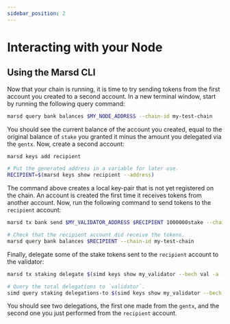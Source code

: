 ```yaml
---
sidebar_position: 2
---
```


# Interacting with your Node

## Using the Marsd CLI

Now that your chain is running, it is time to try sending tokens from the first account you created to a second account. In a new terminal window, start by running the following query command:

```bash
marsd query bank balances $MY_NODE_ADDRESS --chain-id my-test-chain
```

You should see the current balance of the account you created, equal to the original balance of `stake` you granted it minus the amount you delegated via the `gentx`. Now, create a second account:

```bash
marsd keys add recipient

# Put the generated address in a variable for later use.
RECIPIENT=$(marsd keys show recipient --address)
```

The command above creates a local key-pair that is not yet registered on the chain. An account is created the first time it receives tokens from another account. Now, run the following command to send tokens to the `recipient` account:

```bash
marsd tx bank send $MY_VALIDATOR_ADDRESS $RECIPIENT 1000000stake --chain-id my-test-chain --keyring-backend test

# Check that the recipient account did receive the tokens.
marsd query bank balances $RECIPIENT --chain-id my-test-chain
```

Finally, delegate some of the stake tokens sent to the `recipient` account to the validator:

```bash
marsd tx staking delegate $(simd keys show my_validator --bech val -a --keyring-backend test) 500stake --from recipient --chain-id my-test-chain --keyring-backend test

# Query the total delegations to `validator`.
simd query staking delegations-to $(simd keys show my_validator --bech val -a --keyring-backend test) --chain-id my-test-chain
```

You should see two delegations, the first one made from the `gentx`, and the second one you just performed from the `recipient` account.


